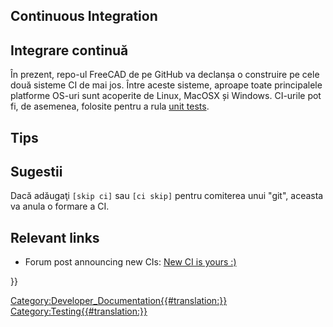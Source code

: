 <languages/>

{{Docnav
|[[FreeCAD_Build_Tool|FreeCAD Build Tool]]
|[[Branding|Branding]]
}}

{{TOCright}}

== Continuous Integration ==

<div class="mw-translate-fuzzy">
== Integrare continuă ==
În prezent, repo-ul FreeCAD de pe GitHub va declanșa o construire pe cele două sisteme CI de mai jos. Între aceste sisteme, aproape toate principalele platforme OS-uri sunt acoperite de Linux, MacOSX și Windows. CI-urile pot fi, de asemenea, folosite pentru a rula [[Testing | unit tests]].
</div>

== Tips ==

<div class="mw-translate-fuzzy">
== Sugestii ==
Dacă adăugaţi <code>[skip ci]</code> sau <code>[ci skip]</code> pentru comiterea unui "git", aceasta va anula o formare a CI.
</div>

== Relevant links ==

* Forum post announcing new CIs: [https://forum.freecad.org/viewtopic.php?p=657956 New CI is yours :)]


<div class="mw-translate-fuzzy">
{{docnav|Testing|Branding}}
</div>

{{Userdocnavi{{#translation:}}}}
[[Category:Developer_Documentation{{#translation:}}]]
[[Category:Testing{{#translation:}}]]
{{clear}}